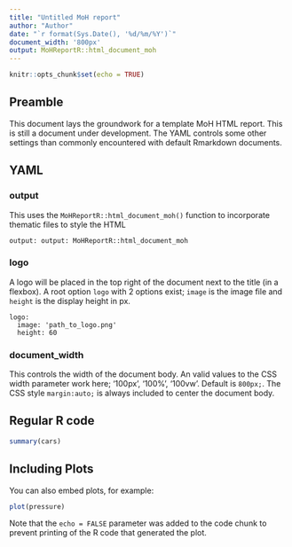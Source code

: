 ```yaml
---
title: "Untitled MoH report"
author: "Author"
date: "`r format(Sys.Date(), '%d/%m/%Y')`"
document_width: '800px'
output: MoHReportR::html_document_moh
---
```



```r
knitr::opts_chunk$set(echo = TRUE)
```

## Preamble

This document lays the groundwork for a template MoH HTML report. This is still
a document under development. The YAML controls some other settings than commonly
encountered with default Rmarkdown documents.  

## YAML

### output

This uses the `MoHReportR::html_document_moh()` function to incorporate thematic
files to style the HTML

```
output: output: MoHReportR::html_document_moh

```

### logo

A logo will be placed in the top right of the document next to the title (in a
flexbox). A root option `logo` with 2 options exist; `image` is the image file and
`height` is the display height in px.

```
logo: 
  image: 'path_to_logo.png'
  height: 60
```

### document_width

This controls the width of the document body. An valid values to the CSS width
parameter work here; '100px', '100%', '100vw'. Default is `800px;`. The CSS style
`margin:auto;` is always included to center the document body.

## Regular R code

```r
summary(cars)
```

## Including Plots

You can also embed plots, for example:

```r
plot(pressure)
```

Note that the `echo = FALSE` parameter was added to the code chunk to prevent printing of the R code that generated the plot.
